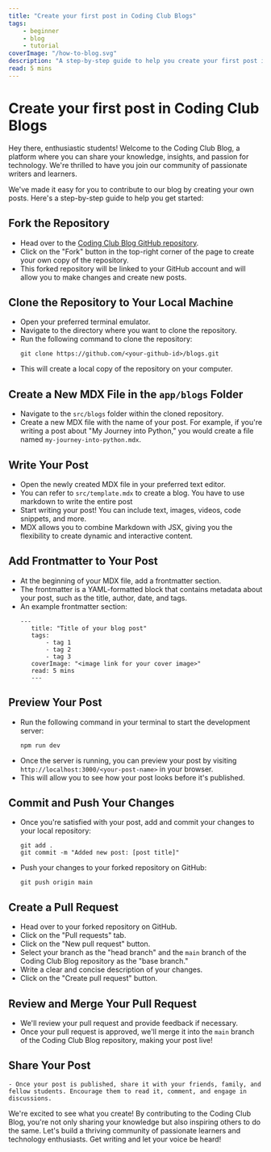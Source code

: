 ```yaml
---
title: "Create your first post in Coding Club Blogs"
tags:
    - beginner
    - blog
    - tutorial
coverImage: "/how-to-blog.svg"
description: "A step-by-step guide to help you create your first post in the Coding Club Blog."
read: 5 mins
---
```


# Create your first post in Coding Club Blogs

Hey there, enthusiastic students! Welcome to the Coding Club Blog, a platform where you can share your knowledge, insights, and passion for technology. We're thrilled to have you join our community of passionate writers and learners.

We've made it easy for you to contribute to our blog by creating your own posts. Here's a step-by-step guide to help you get started:

## Fork the Repository
   - Head over to the [Coding Club Blog GitHub repository](https://github.com/coding-club-gct/blogs).
   - Click on the "Fork" button in the top-right corner of the page to create your own copy of the repository.
   - This forked repository will be linked to your GitHub account and will allow you to make changes and create new posts.

## Clone the Repository to Your Local Machine
   - Open your preferred terminal emulator.
   - Navigate to the directory where you want to clone the repository.
   - Run the following command to clone the repository:
     ```
     git clone https://github.com/<your-github-id>/blogs.git
     ```
   - This will create a local copy of the repository on your computer.

## Create a New MDX File in the `app/blogs` Folder
   - Navigate to the `src/blogs` folder within the cloned repository.
   - Create a new MDX file with the name of your post. For example, if you're writing a post about "My Journey into Python," you would create a file named `my-journey-into-python.mdx`.

## Write Your Post
   - Open the newly created MDX file in your preferred text editor.
   - You can refer to `src/template.mdx` to create a blog. You have to use markdown to write the entire post
   - Start writing your post! You can include text, images, videos, code snippets, and more.
   - MDX allows you to combine Markdown with JSX, giving you the flexibility to create dynamic and interactive content.

## Add Frontmatter to Your Post
   - At the beginning of your MDX file, add a frontmatter section.
   - The frontmatter is a YAML-formatted block that contains metadata about your post, such as the title, author, date, and tags.
   - An example frontmatter section:
     ```
     ---
        title: "Title of your blog post"
        tags:
            - tag 1
            - tag 2
            - tag 3
        coverImage: "<image link for your cover image>"
        read: 5 mins
        ---
     ```

## Preview Your Post
   - Run the following command in your terminal to start the development server:
     ```
     npm run dev
     ```
   - Once the server is running, you can preview your post by visiting `http://localhost:3000/<your-post-name>` in your browser.
   - This will allow you to see how your post looks before it's published.

## Commit and Push Your Changes
   - Once you're satisfied with your post, add and commit your changes to your local repository:
     ```
     git add .
     git commit -m "Added new post: [post title]"
     ```
   - Push your changes to your forked repository on GitHub:
     ```
     git push origin main
     ```

## Create a Pull Request
   - Head over to your forked repository on GitHub.
   - Click on the "Pull requests" tab.
   - Click on the "New pull request" button.
   - Select your branch as the "head branch" and the `main` branch of the Coding Club Blog repository as the "base branch."
   - Write a clear and concise description of your changes.
   - Click on the "Create pull request" button.

## Review and Merge Your Pull Request
   - We'll review your pull request and provide feedback if necessary.
   - Once your pull request is approved, we'll merge it into the `main` branch of the Coding Club Blog repository, making your post live!

## Share Your Post
    - Once your post is published, share it with your friends, family, and fellow students. Encourage them to read it, comment, and engage in discussions.

We're excited to see what you create! By contributing to the Coding Club Blog, you're not only sharing your knowledge but also inspiring others to do the same. Let's build a thriving community of passionate learners and technology enthusiasts. Get writing and let your voice be heard!